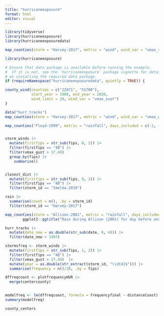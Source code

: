 ```yaml
---
title: "hurricaneexposure"
format: html
editor: visual
---
```


```r
library(tidyverse)
library(hurricaneexposure)
library(hurricaneexposuredata)

```

```r
map_counties(storm = "Harvey-2017", metric = "wind", wind_var = "vmax_sust")

library(hurricaneexposure)

# Ensure that data package is available before running the example.
#  If it is not, see the `hurricaneexposure` package vignette for details
# on installing the required data package.
if (requireNamespace("hurricaneexposuredata", quietly = TRUE)) {

county_wind(counties = c("22071", "51700"),
            start_year = 1988, end_year = 2020,
            wind_limit = 20, wind_var = "vmax_sust")
}

```

```r

data("hurr_tracks")
map_counties(storm = "Harvey-2017", metric = "wind", wind_var = "vmax_gust")

map_counties("Floyd-1999", metric = "rainfall", days_included = c(-2, -1, 0, 1))


storm_winds |>
  mutate(firstfips = str_sub(fips, 0, 2)) |>
  filter(firstfips == "48") |>
  filter(vmax_gust > 17.49)
  group_by(fips) |>
    summarise()


closest_dist |>
  mutate(firstfips = str_sub(fips, 0, 2)) |>
  filter(firstfips == "48") |>
  filter(storm_id == "Imelda-2019")

rain |>
  summarise(count = n(), .by = storm_id)
  filter(storm_id == "Harvey-2017")

```

```r
map_counties(storm = "Allison-2001", metric = "rainfall", days_included = -1:0) + 
        ggplot2::ggtitle("Rain during Allison (2001) for day before and day of closest approach")
```

```r
hurr_tracks |>
  mutate(date_new = as.double(str_sub(date, 0, 4))) |>
  filter(date_new > 1997)
```

```r

stormsfreq <- storm_winds |>
  mutate(firstfips = str_sub(fips, 1, 2)) |>
  filter(firstfips == "48") |>
  filter(vmax_gust > 17.49)  |>
  mutate(year = as.double(str_extract(storm_id, "\\d{4}$"))) |>
  summarise(frequency = n()/30, .by = fips) 

dffreqcoast <- plotfrequencyHUR |>
  merge(centercounty)
  
```

```r
modelfreq <- lm(dffreqcoast, formula = frequencyfinal ~ distanceCoast)
summary(modelfreq)
```

```r
county_centers
```

```r

```
